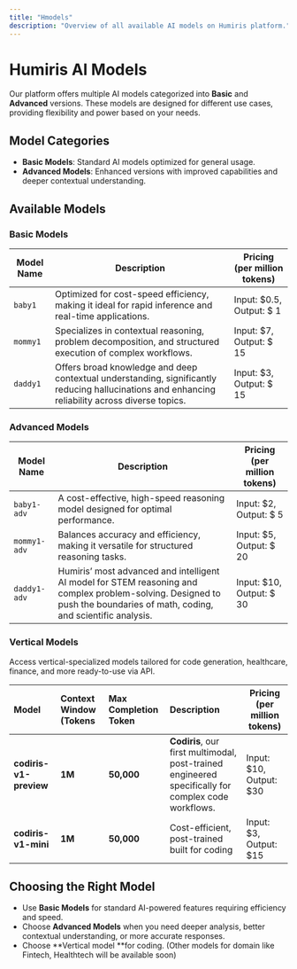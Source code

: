 ```yaml
---
title: "Hmodels"
description: "Overview of all available AI models on Humiris platform."
---
```


# Humiris AI Models

Our platform offers multiple AI models categorized into **Basic** and **Advanced** versions. These models are designed for different use cases, providing flexibility and power based on your needs.

## Model Categories

- **Basic Models**: Standard AI models optimized for general usage.
- **Advanced Models**: Enhanced versions with improved capabilities and deeper contextual understanding.

## Available Models

### Basic Models

| Model Name | Description                                                                                                                                      | Pricing (per million tokens) |
| ---------- | ------------------------------------------------------------------------------------------------------------------------------------------------ | ---------------------------- |
| `baby1`    | Optimized for cost-speed efficiency, making it ideal for rapid inference and real-time applications.                                             | Input: $0.5, Output: $  1    |
| `mommy1`   | Specializes in contextual reasoning, problem decomposition, and structured execution of complex workflows.                                       | Input: $7, Output: $  15     |
| `daddy1`   | Offers broad knowledge and deep contextual understanding, significantly reducing hallucinations and enhancing reliability across diverse topics. | Input: $3, Output: $  15     |

### Advanced Models

| Model Name   | Description                                                                                                                                                               | Pricing (per million tokens) |
| ------------ | ------------------------------------------------------------------------------------------------------------------------------------------------------------------------- | ---------------------------- |
| `baby1-adv`  | A cost-effective, high-speed reasoning model designed for optimal performance.                                                                                            | Input: $2, Output: $  5      |
| `mommy1-adv` | Balances accuracy and efficiency, making it versatile for structured reasoning tasks.                                                                                     | Input: $5, Output: $  20     |
| `daddy1-adv` | Humiris’ most advanced and intelligent AI model for STEM reasoning and complex problem-solving. Designed to push the boundaries of math, coding, and scientific analysis. | Input: $10, Output: $  30    |

### **Vertical Models**

Access vertical-specialized models tailored for code generation, healthcare, finance, and more ready-to-use via API.

| **Model**              | **Context Window (Tokens** | **Max Completion Token** | **Description**                                                                                     | Pricing (per million tokens) |
| :--------------------- | :------------------------- | :----------------------- | :-------------------------------------------------------------------------------------------------- | ---------------------------- |
| **codiris-v1-preview** | **1M**                     | **50,000**               | **Codiris**, our first multimodal, post-trained engineered specifically for complex code workflows. | Input: \$10, Output: \$30    |
| **codiris-v1-mini**    | **1M**                     | **50,000**               | Cost-efficient, post-trained built for coding                                                       | Input:   \$3, Output: \$15   |

## Choosing the Right Model

- Use **Basic Models** for standard AI-powered features requiring efficiency and speed.
- Choose **Advanced Models** when you need deeper analysis, better contextual understanding, or more accurate responses.
- Choose **Vertical model **for coding. (Other models for domain like Fintech, Healthtech will be available soon)